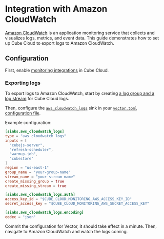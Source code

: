 # Integration with Amazon CloudWatch

[Amazon CloudWatch](https://aws.amazon.com/cloudwatch/) is an application
monitoring service that collects and visualizes logs, metrics, and event data.
This guide demonstrates how to set up Cube Cloud to export logs to Amazon
CloudWatch.

## Configuration

First, enable [monitoring integrations][ref-monitoring-integrations] in Cube
Cloud.

### Exporting logs

To export logs to Amazon CloudWatch, start by creating [a log group and a log
stream](https://docs.aws.amazon.com/AmazonCloudWatch/latest/logs/Working-with-log-groups-and-streams.html)
for Cube Cloud logs.

Then, configure the [`aws_cloudwatch_logs`](https://vector.dev/docs/reference/configuration/sinks/aws_cloudwatch_logs/)
sink in your [`vector.toml` configuration file][ref-monitoring-integrations-conf].

Example configuration:

```toml
[sinks.aws_cloudwatch_logs]
type = "aws_cloudwatch_logs"
inputs = [
  "cubejs-server",
  "refresh-scheduler",
  "warmup-job",
  "cubestore"
]
region = "us-east-1"
group_name = "your-group-name"
stream_name = "your-stream-name"
create_missing_group = true
create_missing_stream = true

[sinks.aws_cloudwatch_logs.auth]
access_key_id = "$CUBE_CLOUD_MONITORING_AWS_ACCESS_KEY_ID"
secret_access_key = "$CUBE_CLOUD_MONITORING_AWS_SECRET_ACCESS_KEY"

[sinks.aws_cloudwatch_logs.encoding]
codec = "json"
```

Commit the configuration for Vector, it should take effect in a minute. Then,
navigate to Amazon CloudWatch and watch the logs coming.


[ref-monitoring-integrations]: /product/workspace/monitoring
[ref-monitoring-integrations-conf]: /product/workspace/monitoring#configuration
